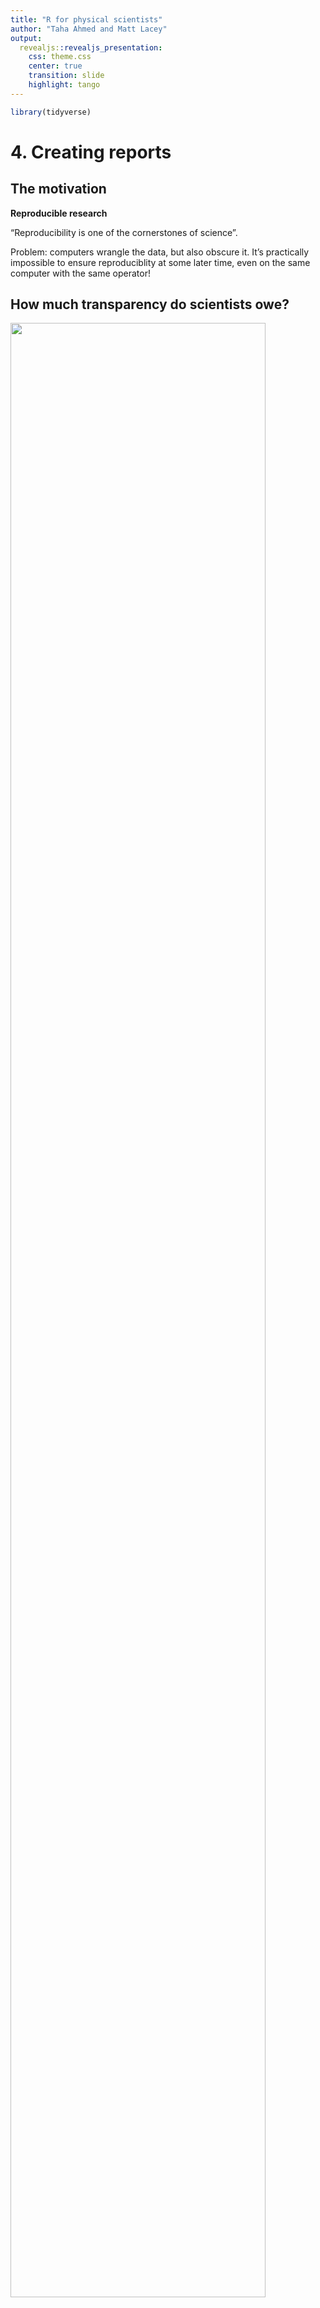 ```yaml
---
title: "R for physical scientists"
author: "Taha Ahmed and Matt Lacey"
output: 
  revealjs::revealjs_presentation:
    css: theme.css
    center: true
    transition: slide
    highlight: tango
---
```

  
```r
library(tidyverse)
```

# 4. Creating reports



## The motivation

**Reproducible research**

"Reproducibility is one of the cornerstones of science".

Problem: computers wrangle the data, but also obscure it. It's practically impossible to ensure reproduciblity at some later time, even on the same computer with the same operator!


## How much transparency do scientists owe?

<img src="assets/buckheit-donoho.png" width=90%/>

Even if you are not a computational scientist, reproducibility cannot be achieved without sharing both data and code (in addition to the manuscript).


## 

<h4>Open formats and free software are a win/win</h4>


## 

*This all sounds very tedious and time-consuming.*



## The good news: you already have the tools to do it!

"If we imagine the learning curve is a fence, you already have one leg over"



## Read more about reproducibility 


- ["Good Enough Practices for Scientific Computing", by Wilson, Bryan, Cranston, Kitzes, Nederbragt, and Teal (2016)](http://swcarpentry.github.io/good-enough-practices-in-scientific-computing/)
- ["How computers broke science - and what we can do to fix it", The Conversation (2015)](http://theconversation.com/how-computers-broke-science-and-what-we-can-do-to-fix-it-49938)
- ["Why scientists must share their research code", Monya Baker, Nature (2016)](http://www.nature.com/news/why-scientists-must-share-their-research-code-1.20504)





# Outline for today's hands-on session


## These slides are online

[](https://github.com/chepec/rfps)


## Create an RStudio project

- First, create a new directory,
- then create a new project in that directory using the Project menu

Help: https://support.rstudio.com/hc/en-us/articles/200526207-Using-Projects


## Create an R Markdown report 

Using R Markdown we can combine manuscript (formatted using R Markdown), data and code (the latter two handled by R) in one single document ("report").

Use your own data or some built-in dataset.

Tip: you'll need `library(knitr)`

Help: http://rmarkdown.rstudio.com/lesson-1.html



## 

Put text (headers, bullet points, etc. in it - feel free to experiment!), import data and do something with it (at least create **one plot and one table**).

For tables, use knitr's `kable()` function to output a dataframe as a Markdown table.



## Knit your markdown file into

- HTML, or
- PDF, or
- MS Word

And explore the knitting "Output options" for the different formats.


## Put your project under version control

Use RStudio's built-in GUI for Git.

- [Using Git with RStudio (short guide)](https://jennybc.github.io/2014-05-12-ubc/ubc-r/session03_git.html)
- [Why you need version control (the why)](http://ellisp.github.io/blog/2016/09/16/version-control)
- [Happy Git and GitHub for the useR](http://happygitwithr.com/)









## Use the community to find help

- Hone your Google-fu!
- http://stackoverflow.com/questions/tagged/r
- http://stats.stackexchange.com


## 

If you can't resolve your issue after googling, use the most suitable forum to ask a question yourself. 

Remember, always state 




# That's all for today!

## Key concepts:

- 
- 
- 
- 
- 